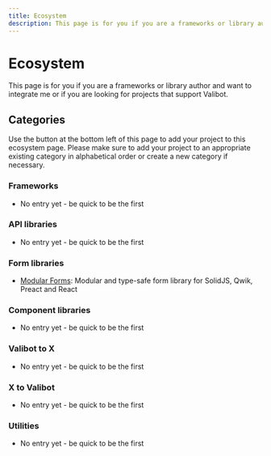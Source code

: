 ```yaml
---
title: Ecosystem
description: This page is for you if you are a frameworks or library author and want to integrate me or if you are looking for projects that support Valibot.
---
```


# Ecosystem

This page is for you if you are a frameworks or library author and want to integrate me or if you are looking for projects that support Valibot.

## Categories

Use the button at the bottom left of this page to add your project to this ecosystem page. Please make sure to add your project to an appropriate existing category in alphabetical order or create a new category if necessary.

### Frameworks

- No entry yet - be quick to be the first

### API libraries

- No entry yet - be quick to be the first

### Form libraries

- [Modular Forms](https://modularforms.dev/): Modular and type-safe form library for SolidJS, Qwik, Preact and React

### Component libraries

- No entry yet - be quick to be the first

### Valibot to X

- No entry yet - be quick to be the first

### X to Valibot

- No entry yet - be quick to be the first

### Utilities

- No entry yet - be quick to be the first
